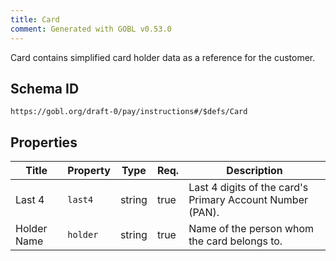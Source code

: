 ```yaml
---
title: Card
comment: Generated with GOBL v0.53.0
---
```


Card contains simplified card holder data as a reference for the customer.

## Schema ID

`https://gobl.org/draft-0/pay/instructions#/$defs/Card`

## Properties

| Title       | Property | Type   | Req. | Description                                               |
|-------------|----------|--------|------|-----------------------------------------------------------|
| Last 4      | `last4`  | string | true | Last 4 digits of the card's Primary Account Number (PAN). |
| Holder Name | `holder` | string | true | Name of the person whom the card belongs to.              |

